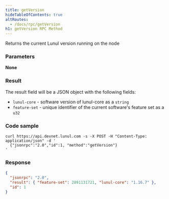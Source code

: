 ```yaml
---
title: getVersion
hideTableOfContents: true
altRoutes:
  - /docs/rpc/getVersion
h1: getVersion RPC Method
---
```


Returns the current Lunul version running on the node

<DocSideBySide>

<DocLeftSide>

### Parameters

**None**

### Result

The result field will be a JSON object with the following fields:

- `lunul-core` - software version of lunul-core as a `string`
- `feature-set` - unique identifier of the current software's feature set as a
  `u32`

</DocLeftSide>

<DocRightSide>

### Code sample

```shell
curl https://api.devnet.lunul.com -s -X POST -H "Content-Type: application/json" -d '
  {"jsonrpc":"2.0","id":1, "method":"getVersion"}
'
```

### Response

```json
{
  "jsonrpc": "2.0",
  "result": { "feature-set": 2891131721, "lunul-core": "1.16.7" },
  "id": 1
}
```

</DocRightSide>
</DocSideBySide>
